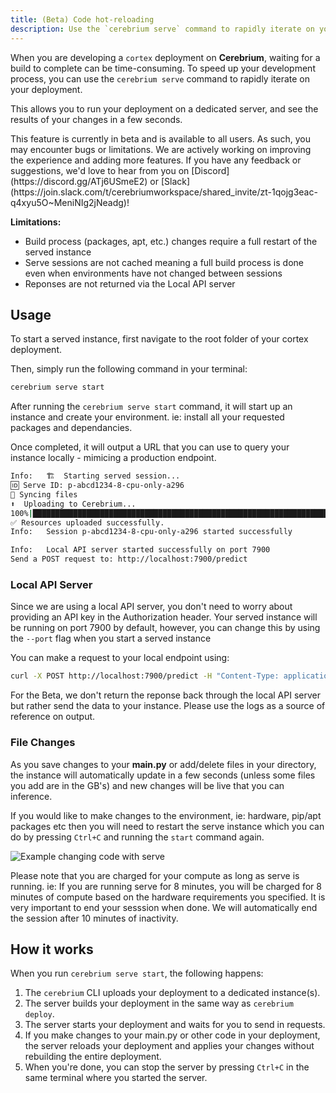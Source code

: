 ```yaml
---
title: (Beta) Code hot-reloading
description: Use the `cerebrium serve` command to rapidly iterate on your code
---
```


When you are developing a `cortex` deployment on **Cerebrium**, waiting for a build to complete can be time-consuming. To speed up your development process, you can use the `cerebrium serve` command to rapidly iterate on your deployment.

This allows you to run your deployment on a dedicated server, and see the results of your changes in a few seconds.

<Note>
  This feature is currently in beta and is available to all users. As such, you
  may encounter bugs or limitations. We are actively working on improving the
  experience and adding more features. If you have any feedback or suggestions,
  we'd love to hear from you on [Discord](https://discord.gg/ATj6USmeE2) or
  [Slack](https://join.slack.com/t/cerebriumworkspace/shared_invite/zt-1qojg3eac-q4xyu5O~MeniNIg2jNeadg)!
</Note>

**Limitations:**

- Build process (packages, apt, etc.) changes require a full restart of the served instance
- Serve sessions are not cached meaning a full build process is done even when environments have not changed between sessions
- Reponses are not returned via the Local API server

## Usage

To start a served instance, first navigate to the root folder of your cortex deployment.

Then, simply run the following command in your terminal:

```bash
cerebrium serve start
```

After running the `cerebrium serve start` command, it will start up an instance and create your environment. ie: install all your requested packages and dependancies.

Once completed, it will output a URL that you can use to query your instance locally - mimicing a production endpoint.

```bash
Info:   🏗️  Starting served session...
🆔 Serve ID: p-abcd1234-8-cpu-only-a296
🔄 Syncing files
⬆️  Uploading to Cerebrium...
100%|████████████████████████████████████████████████████████████████████████████| 2.89k/2.89k [00:00<00:00, 68.2kB/s]
✅ Resources uploaded successfully.
Info:   Session p-abcd1234-8-cpu-only-a296 started successfully

Info:   Local API server started successfully on port 7900
Send a POST request to: http://localhost:7900/predict
```

### Local API Server

Since we are using a local API server, you don't need to worry about providing an API key in the Authorization header.
Your served instance will be running on port 7900 by default, however, you can change this by using the `--port` flag when you start a served instance

You can make a request to your local endpoint using:

```bash
curl -X POST http://localhost:7900/predict -H "Content-Type: application/json" --data '{"prompt": "this is my input data"}'
```

For the Beta, we don't return the reponse back through the local API server but rather send the data to your instance. Please use the logs
as a source of reference on output.

### File Changes

As you save changes to your **main.py** or add/delete files in your directory, the instance will automatically update in a few seconds (unless some files you add are in the GB's)
and new changes will be live that you can inference.

If you would like to make changes to the environment, ie: hardware, pip/apt packages etc then you will need to restart the serve instance which you can do by pressing `Ctrl+C` and running the `start` command again.

![Example changing code with serve](/images/serve/ModifyingServeCode.gif)

<Note>
  Please note that you are charged for your compute as long as serve is running.
  ie: If you are running serve for 8 minutes, you will be charged for 8 minutes
  of compute based on the hardware requirements you specified. It is very
  important to end your sesssion when done. We will automatically end the
  session after 10 minutes of inactivity.
</Note>

## How it works

When you run `cerebrium serve start`, the following happens:

1. The `cerebrium` CLI uploads your deployment to a dedicated instance(s).
2. The server builds your deployment in the same way as `cerebrium deploy`.
3. The server starts your deployment and waits for you to send in requests.
4. If you make changes to your main.py or other code in your deployment, the server reloads your deployment and applies your changes without rebuilding the entire deployment.
5. When you're done, you can stop the server by pressing `Ctrl+C` in the same terminal where you started the server.
